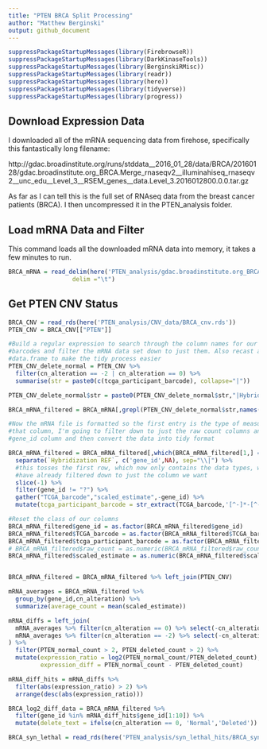 ```yaml
---
title: "PTEN BRCA Split Processing"
author: "Matthew Berginski"
output: github_document
---
```


```r
suppressPackageStartupMessages(library(FirebrowseR))
suppressPackageStartupMessages(library(DarkKinaseTools))
suppressPackageStartupMessages(library(BerginskiRMisc))
suppressPackageStartupMessages(library(readr))
suppressPackageStartupMessages(library(here))
suppressPackageStartupMessages(library(tidyverse))
suppressPackageStartupMessages(library(progress))
```

## Download Expression Data

I downloaded all of the mRNA sequencing data from firehose, specifically this fantastically long filename:

http://gdac.broadinstitute.org/runs/stddata__2016_01_28/data/BRCA/20160128/gdac.broadinstitute.org_BRCA.Merge_rnaseqv2__illuminahiseq_rnaseqv2__unc_edu__Level_3__RSEM_genes__data.Level_3.2016012800.0.0.tar.gz

As far as I can tell this is the full set of RNAseq data from the breast cancer patients (BRCA). I then uncompressed it in the PTEN_analysis folder.

## Load mRNA Data and Filter

This command loads all the downloaded mRNA data into memory, it takes a few minutes to run.

```r
BRCA_mRNA = read_delim(here('PTEN_analysis/gdac.broadinstitute.org_BRCA.Merge_rnaseqv2__illuminahiseq_rnaseqv2__unc_edu__Level_3__RSEM_genes__data.Level_3.2016012800.0.0/BRCA.rnaseqv2__illuminahiseq_rnaseqv2__unc_edu__Level_3__RSEM_genes__data.data.txt'), 
                  delim ="\t")


```

## Get PTEN CNV Status

```r
BRCA_CNV = read_rds(here('PTEN_analysis/CNV_data/BRCA_cnv.rds'))
PTEN_CNV = BRCA_CNV[["PTEN"]]

#Build a regular expression to search through the column names for our patient
#barcodes and filter the mRNA data set down to just them. Also recast as a
#data.frame to make the tidy process easier
PTEN_CNV_delete_normal = PTEN_CNV %>%
  filter(cn_alteration == -2 | cn_alteration == 0) %>%
  summarise(str = paste0(c(tcga_participant_barcode), collapse="|"))

PTEN_CNV_delete_normal$str = paste0(PTEN_CNV_delete_normal$str,"|Hybridization REF")

BRCA_mRNA_filtered = BRCA_mRNA[,grepl(PTEN_CNV_delete_normal$str,names(BRCA_mRNA))]

#Now the mRNA file is formatted so the first entry is the type of measurement in
#that column, I'm going to filter down to just the raw count columns and the
#gene_id column and then convert the data into tidy format

BRCA_mRNA_filtered = BRCA_mRNA_filtered[,which(BRCA_mRNA_filtered[1,] == "scaled_estimate" | BRCA_mRNA_filtered[1,] == "gene_id")] %>%
  separate(`Hybridization REF`, c('gene_id',NA), sep="\\|") %>%
  #this tosses the first row, which now only contains the data types, which we
  #have already filtered down to just the column we want
  slice(-1) %>%
  filter(gene_id != "?") %>%
  gather("TCGA_barcode","scaled_estimate",-gene_id) %>%
  mutate(tcga_participant_barcode = str_extract(TCGA_barcode,'[^-]*-[^-]*-[^-]*'))

#Reset the class of our columns
BRCA_mRNA_filtered$gene_id = as.factor(BRCA_mRNA_filtered$gene_id)
BRCA_mRNA_filtered$TCGA_barcode = as.factor(BRCA_mRNA_filtered$TCGA_barcode)
BRCA_mRNA_filtered$tcga_participant_barcode = as.factor(BRCA_mRNA_filtered$tcga_participant_barcode)
# BRCA_mRNA_filtered$raw_count = as.numeric(BRCA_mRNA_filtered$raw_count)
BRCA_mRNA_filtered$scaled_estimate = as.numeric(BRCA_mRNA_filtered$scaled_estimate)


BRCA_mRNA_filtered = BRCA_mRNA_filtered %>% left_join(PTEN_CNV)
```

```r
mRNA_averages = BRCA_mRNA_filtered %>% 
  group_by(gene_id,cn_alteration) %>%
  summarize(average_count = mean(scaled_estimate))

mRNA_diffs = left_join(
  mRNA_averages %>% filter(cn_alteration == 0) %>% select(-cn_alteration) %>% rename(PTEN_normal_count = average_count),
  mRNA_averages %>% filter(cn_alteration == -2) %>% select(-cn_alteration) %>% rename(PTEN_deleted_count = average_count)
) %>% 
  filter(PTEN_normal_count > 2, PTEN_deleted_count > 2) %>%
  mutate(expression_ratio = log2(PTEN_normal_count/PTEN_deleted_count),
         expression_diff = PTEN_normal_count - PTEN_deleted_count)

mRNA_diff_hits = mRNA_diffs %>%
  filter(abs(expression_ratio) > 2) %>%
  arrange(desc(abs(expression_ratio)))

BRCA_log2_diff_data = BRCA_mRNA_filtered %>%
  filter(gene_id %in% mRNA_diff_hits$gene_id[1:10]) %>%
  mutate(delete_text = ifelse(cn_alteration == 0, 'Normal','Deleted'))


```

```r
BRCA_syn_lethal = read_rds(here('PTEN_analysis/syn_lethal_hits/BRCA_syn_lethal.rds'))
```